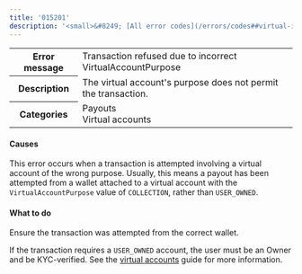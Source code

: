 ```yaml
---
title: '015201'  
description: '<small>&#8249; [All error codes](/errors/codes##virtual-iban)</small>'
---
```

  
<table>
    <tbody>
        <tr>
            <th class="header"><strong>Error message</strong></th>
            <td class="table-content">Transaction refused due to incorrect VirtualAccountPurpose</td>
        </tr>
        <tr>
            <th class="header"><strong>Description</strong></th>
            <td class="table-content">The virtual account's purpose does not permit the transaction.</td>
        </tr>
        <tr>
            <th class="header"><strong>Categories</strong></th>
            <td class="table-content">  
<div class="label">Payouts</div>  
<div class="label">Virtual accounts</div>
</td>
        </tr>
    </tbody>
</table>  

#### Causes  

This error occurs when a transaction is attempted involving a virtual account of the wrong purpose. Usually, this means a payout has been attempted from a wallet attached to a virtual account with the `VirtualAccountPurpose` value of `COLLECTION`, rather than `USER_OWNED`.

#### What to do  

Ensure the transaction was attempted from the correct wallet.

If the transaction requires a `USER_OWNED` account, the user must be an Owner and be KYC-verified. See the <a href="/guides/payment-methods/banking/virtual-account">virtual accounts</a> guide for more information. 